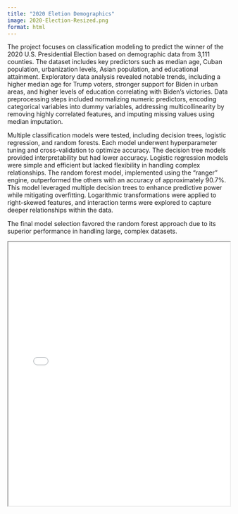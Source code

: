 ```yaml
---
title: "2020 Eletion Demographics"
image: 2020-Election-Resized.png
format: html
---
```


The project focuses on classification modeling to predict the winner of the 2020 U.S. Presidential Election based on demographic data from 3,111 counties. The dataset includes key predictors such as median age, Cuban population, urbanization levels, Asian population, and educational attainment. Exploratory data analysis revealed notable trends, including a higher median age for Trump voters, stronger support for Biden in urban areas, and higher levels of education correlating with Biden’s victories. Data preprocessing steps included normalizing numeric predictors, encoding categorical variables into dummy variables, addressing multicollinearity by removing highly correlated features, and imputing missing values using median imputation.

Multiple classification models were tested, including decision trees, logistic regression, and random forests. Each model underwent hyperparameter tuning and cross-validation to optimize accuracy. The decision tree models provided interpretability but had lower accuracy. Logistic regression models were simple and efficient but lacked flexibility in handling complex relationships. The random forest model, implemented using the "ranger" engine, outperformed the others with an accuracy of approximately 90.7%. This model leveraged multiple decision trees to enhance predictive power while mitigating overfitting. Logarithmic transformations were applied to right-skewed features, and interaction terms were explored to capture deeper relationships within the data.

The final model selection favored the random forest approach due to its superior performance in handling large, complex datasets.

<iframe src="kaggle-report-classification.pdf" width="100%" height="600px"></iframe>
